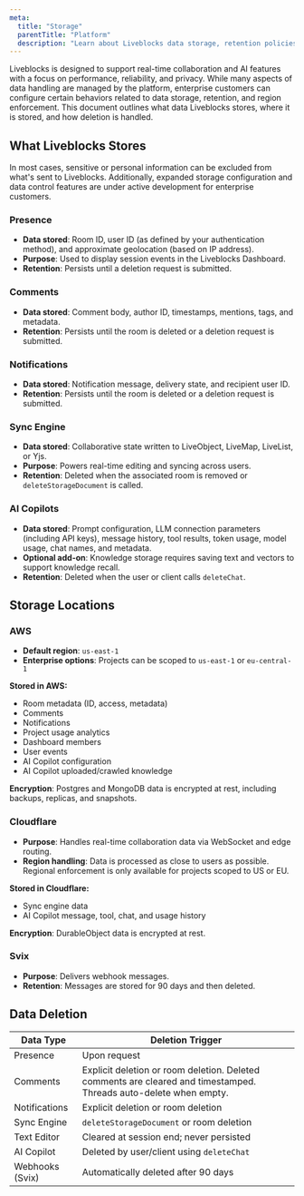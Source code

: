 ```yaml
---
meta:
  title: "Storage"
  parentTitle: "Platform"
  description: "Learn about Liveblocks data storage, retention policies, and deletion procedures."
---
```


Liveblocks is designed to support real-time collaboration and AI features with a focus on performance, reliability, and privacy. While many aspects of data handling are managed by the platform, enterprise customers can configure certain behaviors related to data storage, retention, and region enforcement. This document outlines what data Liveblocks stores, where it is stored, and how deletion is handled.

## What Liveblocks Stores

In most cases, sensitive or personal information can be excluded from what's sent to Liveblocks. Additionally, expanded storage configuration and data control features are under active development for enterprise customers.

### Presence

- **Data stored**: Room ID, user ID (as defined by your authentication method), and approximate geolocation (based on IP address).
- **Purpose**: Used to display session events in the Liveblocks Dashboard.
- **Retention**: Persists until a deletion request is submitted.

### Comments

- **Data stored**: Comment body, author ID, timestamps, mentions, tags, and metadata.
- **Retention**: Persists until the room is deleted or a deletion request is submitted.

### Notifications

- **Data stored**: Notification message, delivery state, and recipient user ID.
- **Retention**: Persists until the room is deleted or a deletion request is submitted.

### Sync Engine

- **Data stored**: Collaborative state written to LiveObject, LiveMap, LiveList, or Yjs.
- **Purpose**: Powers real-time editing and syncing across users.
- **Retention**: Deleted when the associated room is removed or `deleteStorageDocument` is called.

### AI Copilots

- **Data stored**: Prompt configuration, LLM connection parameters (including API keys), message history, tool results, token usage, model usage, chat names, and metadata.
- **Optional add-on**: Knowledge storage requires saving text and vectors to support knowledge recall.
- **Retention**: Deleted when the user or client calls `deleteChat`.

## Storage Locations

### AWS

- **Default region**: `us-east-1`
- **Enterprise options**: Projects can be scoped to `us-east-1` or `eu-central-1`

**Stored in AWS:**
- Room metadata (ID, access, metadata)
- Comments
- Notifications
- Project usage analytics
- Dashboard members
- User events
- AI Copilot configuration
- AI Copilot uploaded/crawled knowledge

**Encryption**: Postgres and MongoDB data is encrypted at rest, including backups, replicas, and snapshots.

### Cloudflare

- **Purpose**: Handles real-time collaboration data via WebSocket and edge routing.
- **Region handling**: Data is processed as close to users as possible. Regional enforcement is only available for projects scoped to US or EU.

**Stored in Cloudflare:**
- Sync engine data
- AI Copilot message, tool, chat, and usage history

**Encryption**: DurableObject data is encrypted at rest.

### Svix

- **Purpose**: Delivers webhook messages.
- **Retention**: Messages are stored for 90 days and then deleted.

## Data Deletion

| Data Type | Deletion Trigger |
| --------- | ---------------- |
| Presence | Upon request |
| Comments | Explicit deletion or room deletion. Deleted comments are cleared and timestamped. Threads auto-delete when empty. |
| Notifications | Explicit deletion or room deletion |
| Sync Engine | `deleteStorageDocument` or room deletion |
| Text Editor | Cleared at session end; never persisted |
| AI Copilot | Deleted by user/client using `deleteChat` |
| Webhooks (Svix) | Automatically deleted after 90 days |
